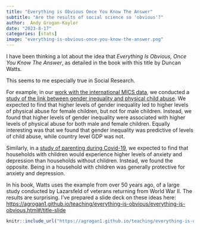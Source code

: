 ```yaml
---
title: "Everything is Obvious Once You Know The Answer"
subtitle: "Are the results of social science so 'obvious'?"
author:  Andy Grogan-Kaylor 
date: "2023-8-17"
categories: [stats]
image: "everything-is-obvious-once-you-know-the-answer.png"
---
```


I have been thinking a lot about the idea that *Everything Is Obvious, Once You Know The Answer*, as detailed in the book with this title by Duncan Watts.

This seems to me especially true in Social Research. 

For example, in our [work with the international MICS data](https://agrogan1.github.io/research.html#multiple-indicator-cluster-surveys-mics-unicef-data), we conducted a [study of the link between gender inequality and physical child abuse](https://www.mdpi.com/1841422). We expected to find that higher levels of gender inequality led to higher levels of physical abuse for female children, but not for male children. Instead, we found that higher levels of gender inequality were associated with higher levels of physical abuse for both male and female children. Equally interesting was that we found that gender inequality was predictive of levels of child abuse, while country level GDP was not.

Similarly, in a [study of parenting during Covid-19](https://agrogan1.github.io/research.html#covid-19), we expected to find that households with children would experience higher levels of anxiety and depression than households without children. Instead, we found the opposite. Being in a household with children was generally protective for anxiety and depression. 

In his book, Watts uses the example from over 50 years ago, of a large study conducted by Lazarsfeld of veterans returning from World War II. The results are surprising. I've prepared a slide deck on these ideas here: [https://agrogan1.github.io/teaching/everything-is-obvious/everything-is-obvious.html#/title-slide](https://agrogan1.github.io/teaching/everything-is-obvious/everything-is-obvious.html#/title-slide)

```r

knitr::include_url("https://agrogan1.github.io/teaching/everything-is-obvious/everything-is-obvious.html")

```



